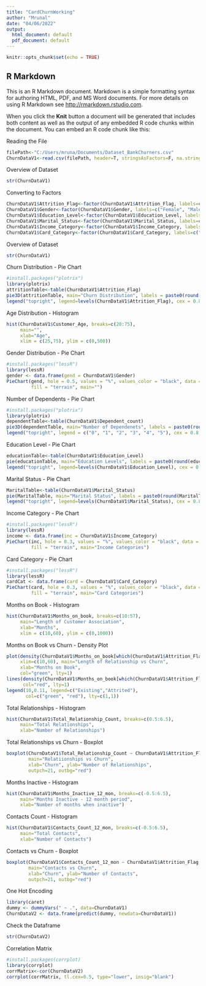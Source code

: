 ---
title: "CardChurnWorking"
author: "Mrunal"
date: "04/06/2022"
output:
  html_document: default
  pdf_document: default
---

```{r setup, include=FALSE}
knitr::opts_chunk$set(echo = TRUE)
```

## R Markdown

This is an R Markdown document. Markdown is a simple formatting syntax for authoring HTML, PDF, and MS Word documents. For more details on using R Markdown see <http://rmarkdown.rstudio.com>.

When you click the **Knit** button a document will be generated that includes both content as well as the output of any embedded R code chunks within the document. You can embed an R code chunk like this:

Reading the File
```{r}
filePath<-"C:/Users/mruna/Documents/Dataset_BankChurners.csv"
ChurnDataV1<-read.csv(filePath, header=T, stringsAsFactors=F, na.strings=c("", "NA"))
```

Overview of Dataset
```{r}
str(ChurnDataV1)
```

Converting to Factors
```{r}
ChurnDataV1$Attrition_Flag<-factor(ChurnDataV1$Attrition_Flag, labels=c("Attrited", "Existing"))
ChurnDataV1$Gender<-factor(ChurnDataV1$Gender, labels=c("Female", "Male"))
ChurnDataV1$Education_Level<-factor(ChurnDataV1$Education_Level, labels=c("College", "Doctorate", "Graduate", "High School", "Post Graduate", "Uneducated", "Unknown"))
ChurnDataV1$Marital_Status<-factor(ChurnDataV1$Marital_Status, labels=c("Divorced", "Married", "Single", "Unknown"))
ChurnDataV1$Income_Category<-factor(ChurnDataV1$Income_Category, labels=c("$120K+", "$40K-$60K", "$60K-$80K", "$80K-$120K", "Less than $40K", "Unknown"))
ChurnDataV1$Card_Category<-factor(ChurnDataV1$Card_Category, labels=c("Blue", "Gold", "Platinum", "Silver"))
```

Overview of Dataset
```{r}
str(ChurnDataV1)
```


Churn Distribution - Pie Chart
```{r}
#install.packages("plotrix")
library(plotrix)
attritionTable<-table(ChurnDataV1$Attrition_Flag)
pie3D(attritionTable, main="Churn Distribution", labels = paste0(round(attritionTable/sum(attritionTable)*100, 0), "%"), border="white", col = rainbow(length(attritionTable)))
legend("topright", legend=levels(ChurnDataV1$Attrition_Flag), cex = 0.8, fill = rainbow(length(attritionTable)))
```
Age Distribution - Histogram
```{r}
hist(ChurnDataV1$Customer_Age, breaks=c(20:75),
     main="",
     xlab="Age",
     xlim = c(25,75), ylim = c(0,500))
```

Gender Distribution - Pie Chart
```{r}
#install.packages("lessR")
library(lessR)
gender <- data.frame(gend = ChurnDataV1$Gender)
PieChart(gend, hole = 0.5, values = "%", values_color = "black", data = gender,
         fill = "terrain", main="")
```
Number of Dependents - Pie Chart
```{r}
#install.packages("plotrix")
library(plotrix)
dependentTable<-table(ChurnDataV1$Dependent_count)
pie3D(dependentTable, main="Number of Dependenets", labels = paste0(round(dependentTable/sum(dependentTable)*100, 0), "%"), explode=0.1, col = rainbow(length(dependentTable)))
legend("topright", legend = c("0", "1", "2", "3", "4", "5"), cex = 0.8, fill = rainbow(length(dependentTable)))
```
Education Level - Pie Chart
```{r}
educationTable<-table(ChurnDataV1$Education_Level)
pie(educationTable, main="Education Levels", labels = paste0(round(educationTable/sum(dependentTable)*100, 0), "%"), col = rainbow(length(educationTable)))
legend("topright", legend=levels(ChurnDataV1$Education_Level), cex = 0.8, fill = rainbow(length(educationTable)))
```

Marital Status - Pie Chart
```{r}
MaritalTable<-table(ChurnDataV1$Marital_Status)
pie(MaritalTable, main="Marital Status", labels = paste0(round(MaritalTable/sum(MaritalTable)*100, 0), "%"), col = rainbow(length(MaritalTable)))
legend("topright", legend=levels(ChurnDataV1$Marital_Status), cex = 0.8, fill = rainbow(length(MaritalTable)))
```
Income Category - Pie Chart
```{r}
#install.packages("lessR")
library(lessR)
income <- data.frame(inc = ChurnDataV1$Income_Category)
PieChart(inc, hole = 0.3, values = "%", values_color = "black", data = income,
         fill = "terrain", main="Income Categories")
```
Card Category - Pie Chart
```{r}
#install.packages("lessR")
library(lessR)
cardCat <- data.frame(card = ChurnDataV1$Card_Category)
PieChart(card, hole = 0.3, values = "%", values_color = "black", data = cardCat,
         fill = "terrain", main="Card Categories")
```
Months on Book - Histogram
```{r}
hist(ChurnDataV1$Months_on_book, breaks=c(10:57),
     main="Length of Customer Association",
     xlab="Months",
     xlim = c(10,60), ylim = c(0,1000))
```
Months on Book vs Churn - Density Plot
```{r}
plot(density(ChurnDataV1$Months_on_book[which(ChurnDataV1$Attrition_Flag=="Existing")]),
     xlim=c(10,60), main="Length of Relationship vs Churn",
     xlab="Months on Book",
     col="green", lty=1)
lines(density(ChurnDataV1$Months_on_book[which(ChurnDataV1$Attrition_Flag=="Attrited")]),
      col="red", lty=1)
legend(10,0.11, legend=c("Existing","Attrited"),
       col=c("green", "red"), lty=c(1,1))
```


Total Relationships - Histogram
```{r}
hist(ChurnDataV1$Total_Relationship_Count, breaks=c(0.5:6.5),
     main="Total Relationships",
     xlab="Number of Relationships")
```
Total Relationships vs Churn - Boxplot
```{r}
boxplot(ChurnDataV1$Total_Relationship_Count ~ ChurnDataV1$Attrition_Flag,
        main="Relatiionships vs Churn", 
        xlab="Churn", ylab="Number of Relationships",
        outpch=21, outbg="red")
```

Months Inactive - Histogram
```{r}
hist(ChurnDataV1$Months_Inactive_12_mon, breaks=c(-0.5:6.5),
     main="Months Inactive - 12 month period",
     xlab="Number of months when inactive")
```
Contacts Count - Histogram
```{r}
hist(ChurnDataV1$Contacts_Count_12_mon, breaks=c(-0.5:6.5),
     main="Total Contacts",
     xlab="Number of Contacts")
```

Contacts vs Churn - Boxplot
```{r}
boxplot(ChurnDataV1$Contacts_Count_12_mon ~ ChurnDataV1$Attrition_Flag,
        main="Contacts vs Churn", 
        xlab="Churn", ylab="Number of Contacts",
        outpch=21, outbg="red")
```
One Hot Encoding
```{r}
library(caret)
dummy <- dummyVars(" ~ .", data=ChurnDataV1)
ChurnDataV2 <- data.frame(predict(dummy, newdata=ChurnDataV1))
```

Check the Dataframe
```{r}
str(ChurnDataV2)
```

Correlation Matrix
```{r}
#install.packages(corrplot)
library(corrplot)
corrMatrix<-cor(ChurnDataV2)
corrplot(corrMatrix, tl.cex=0.5, type="lower", insig="blank")
```
